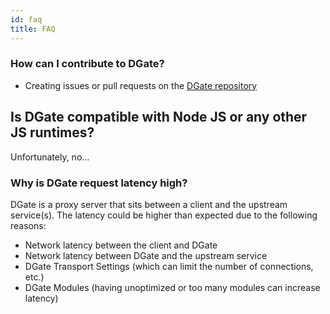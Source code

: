 ```yaml
---
id: faq
title: FAQ
---
```


### How can I contribute to DGate?

- Creating issues or pull requests on the [DGate repository](https://github.com/dgate-io/dgate)

## Is DGate compatible with Node JS or any other JS runtimes?

Unfortunately, no...

### Why is DGate request latency high?

DGate is a proxy server that sits between a client and the upstream service(s).
The latency could be higher than expected due to the following reasons:
- Network latency between the client and DGate
- Network latency between DGate and the upstream service
- DGate Transport Settings (which can limit the number of connections, etc.)
- DGate Modules (having unoptimized or too many modules can increase latency)
